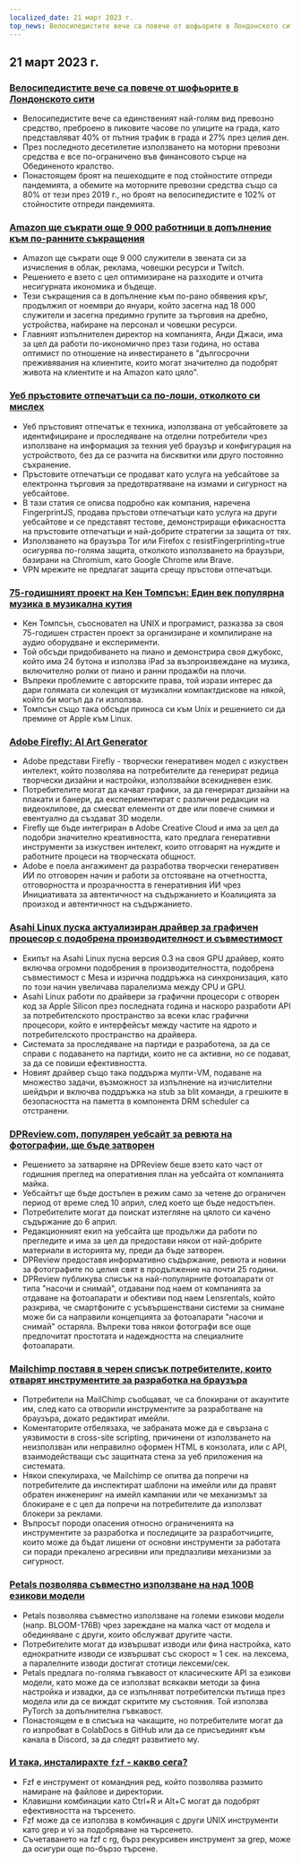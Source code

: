 ```yaml
---
localized_date: 21 март 2023 г.
top_news: Велосипедистите вече са повече от шофьорите в Лондонското сити
---
```




## 21 март 2023 г.

### [Велосипедистите вече са повече от шофьорите в Лондонското сити](https://www.forbes.com/sites/carltonreid/2023/03/01/cyclists-now-outnumber-motorists-in-city-of-london/?ref=hackernewsgpt.com)

- Велосипедистите вече са единственият най-голям вид превозно средство, преброено в пиковите часове по улиците на града, като представляват 40% от пътния трафик в града и 27% през целия ден.
- През последното десетилетие използването на моторни превозни средства е все по-ограничено във финансовото сърце на Обединеното кралство.
- Понастоящем броят на пешеходците е под стойностите отпреди пандемията, а обемите на моторните превозни средства също са 80% от тези през 2019 г., но броят на велосипедистите е 102% от стойностите отпреди пандемията.

### [Amazon ще съкрати още 9 000 работници в допълнение към по-ранните съкращения](https://www.cnbc.com/2023/03/20/amazon-layoffs-company-to-cut-off-9000-more-workers.html?ref=hackernewsgpt.com)

- Amazon ще съкрати още 9 000 служители в звената си за изчисления в облак, реклама, човешки ресурси и Twitch.
- Решението е взето с цел оптимизиране на разходите и отчита несигурната икономика и бъдеще.
- Тези съкращения са в допълнение към по-рано обявения кръг, продължил от ноември до януари, който засегна над 18 000 служители и засегна предимно групите за търговия на дребно, устройства, набиране на персонал и човешки ресурси.
- Главният изпълнителен директор на компанията, Анди Джаси, има за цел да работи по-икономично през тази година, но остава оптимист по отношение на инвестирането в "дългосрочни преживявания на клиентите, които могат значително да подобрят живота на клиентите и на Amazon като цяло".

### [Уеб пръстовите отпечатъци са по-лоши, отколкото си мислех](https://www.bitestring.com/posts/2023-03-19-web-fingerprinting-is-worse-than-I-thought.html?ref=hackernewsgpt.com)

- Уеб пръстовият отпечатък е техника, използвана от уебсайтовете за идентифициране и проследяване на отделни потребители чрез използване на информация за техния уеб браузър и конфигурация на устройството, без да се разчита на бисквитки или друго постоянно съхранение.
- Пръстовите отпечатъци се продават като услуга на уебсайтове за електронна търговия за предотвратяване на измами и сигурност на уебсайтове.
- В тази статия се описва подробно как компания, наречена FingerprintJS, продава пръстови отпечатъци като услуга на други уебсайтове и се представят тестове, демонстриращи ефикасността на пръстовите отпечатъци и най-добрите стратегии за защита от тях.
- Използването на браузъра Tor или Firefox с resistFingerprinting=true осигурява по-голяма защита, отколкото използването на браузъри, базирани на Chromium, като Google Chrome или Brave.
- VPN мрежите не предлагат защита срещу пръстови отпечатъци.

### [75-годишният проект на Кен Томпсън: Един век популярна музика в музикална кутия](https://www.youtube.com/watch?v=kaandEt_pKw&ref=hackernewsgpt.com)

- Кен Томпсън, съосновател на UNIX и програмист, разказва за своя 75-годишен страстен проект за организиране и компилиране на аудио оборудване и експерименти.
- Той обсъди придобиването на пиано и демонстрира своя джубокс, който има 24 бутона и използва iPad за възпроизвеждане на музика, включително ролки от пиано и ранни продажби на плочи.
- Въпреки проблемите с авторските права, той изрази интерес да дари голямата си колекция от музикални компактдискове на някой, който би могъл да ги използва.
- Томпсън също така обсъди приноса си към Unix и решението си да премине от Apple към Linux.

### [Adobe Firefly: AI Art Generator](https://www.adobe.com/sensei/generative-ai/firefly.html?ref=hackernewsgpt.com)

- Adobe представи Firefly - творчески генеративен модел с изкуствен интелект, който позволява на потребителите да генерират редица творчески дизайни и настройки, използвайки всекидневен език.
- Потребителите могат да качват графики, за да генерират дизайни на плакати и банери, да експериментират с различни редакции на видеоклипове, да смесват елементи от две или повече снимки и евентуално да създават 3D модели.
- Firefly ще бъде интегриран в Adobe Creative Cloud и има за цел да подобри значително креативността, като предлага генеративни инструменти за изкуствен интелект, които отговарят на нуждите и работните процеси на творческата общност.
- Adobe е поела ангажимент да разработва творчески генеративен ИИ по отговорен начин и работи за отстояване на отчетността, отговорността и прозрачността в генеративния ИИ чрез Инициативата за автентичност на съдържанието и Коалицията за произход и автентичност на съдържанието.

### [Asahi Linux пуска актуализиран драйвер за графичен процесор с подобрена производителност и съвместимост](https://asahilinux.org/2023/03/road-to-vulkan/?ref=hackernewsgpt.com)

- Екипът на Asahi Linux пусна версия 0.3 на своя GPU драйвер, която включва огромни подобрения в производителността, подобрена съвместимост с Mesa и изрична поддръжка на синхронизация, като по този начин увеличава паралелизма между CPU и GPU.
- Asahi Linux работи по драйвери за графични процесори с отворен код за Apple Silicon през последната година и наскоро разработи API за потребителското пространство за всеки клас графични процесори, който е интерфейсът между частите на ядрото и потребителското пространство на драйвера.
- Системата за проследяване на партиди е разработена, за да се справи с подаването на партиди, които не са активни, но се подават, за да се повиши ефективността.
- Новият драйвер също така поддържа мулти-VM, подаване на множество задачи, възможност за изпълнение на изчислителни шейдъри и включва поддръжка на stub за blit команди, а грешките в безопасността на паметта в компонента DRM scheduler са отстранени.

### [DPReview.com, популярен уебсайт за ревюта на фотографии, ще бъде затворен](https://www.dpreview.com/news/5901145460/dpreview-com-to-close?ref=hackernewsgpt.com)

- Решението за затваряне на DPReview беше взето като част от годишния преглед на оперативния план на уебсайта от компанията майка.
- Уебсайтът ще бъде достъпен в режим само за четене до ограничен период от време след 10 април, след което ще бъде недостъпен.
- Потребителите могат да поискат изтегляне на цялото си качено съдържание до 6 април.
- Редакционният екип на уебсайта ще продължи да работи по прегледите и има за цел да предостави някои от най-добрите материали в историята му, преди да бъде затворен.
- DPReview предоставя информативно съдържание, ревюта и новини за фотографите по целия свят в продължение на почти 25 години.
- DPReview публикува списък на най-популярните фотоапарати от типа "насочи и снимай", отдавани под наем от компанията за отдаване на фотоапарати и обективи под наем Lensrentals, който разкрива, че смартфоните с усъвършенствани системи за снимане може би са направили концепцията за фотоапарати "насочи и снимай" остаряла. Въпреки това някои фотографи все още предпочитат простотата и надеждността на специалните фотоапарати.

### [Mailchimp поставя в черен списък потребителите, които отварят инструментите за разработка на браузъра](http://news.ycombinator.com/item?id=35235732&ref=hackernewsgpt.com)

- Потребители на MailChimp съобщават, че са блокирани от акаунтите им, след като са отворили инструментите за разработване на браузъра, докато редактират имейли.
- Коментаторите отбелязаха, че забраната може да е свързана с уязвимости в cross-site scripting, причинени от използването на неизползван или неправилно оформен HTML в конзолата, или с API, взаимодействащи със защитната стена за уеб приложения на системата.
- Някои спекулираха, че Mailchimp се опитва да попречи на потребителите да инспектират шаблони на имейли или да правят обратен инженеринг на имейл кампании или че механизмът за блокиране е с цел да попречи на потребителите да използват блокери за реклами.
- Въпросът породи опасения относно ограниченията на инструментите за разработка и последиците за разработчиците, които може да бъдат лишени от основни инструменти за работата си поради прекалено агресивни или предпазливи механизми за сигурност.

### [Petals позволява съвместно използване на над 100B езикови модели](https://petals.ml/?ref=hackernewsgpt.com)

- Petals позволява съвместно използване на големи езикови модели (напр. BLOOM-176B) чрез зареждане на малка част от модела и обединяване с други, които обслужват другите части.
- Потребителите могат да извършват изводи или фина настройка, като еднократните изводи се извършват със скорост ≈ 1 сек. на лексема, а паралелните изводи достигат стотици лексеми/сек.
- Petals предлага по-голяма гъвкавост от класическите API за езикови модели, като може да се използват всякакви методи за фина настройка и извадки, да се изпълняват потребителски пътища през модела или да се виждат скритите му състояния. Той използва PyTorch за допълнителна гъвкавост.
- Понастоящем е в списъка на чакащите, но потребителите могат да го изпробват в ColabDocs в GitHub или да се присъединят към канала в Discord, за да следят развитието му.

### [И така, инсталирахте `fzf` - какво сега?](https://andrew-quinn.me/fzf/?ref=hackernewsgpt.com)

- Fzf е инструмент от командния ред, който позволява размито намиране на файлове и директории.
- Клавишни комбинации като Ctrl+R и Alt+C могат да подобрят ефективността на търсенето.
- Fzf може да се използва в комбинация с други UNIX инструменти като grep и vi за подобряване на търсенето.
- Съчетаването на fzf с rg, бърз рекурсивен инструмент за grep, може да осигури още по-бързо търсене.


